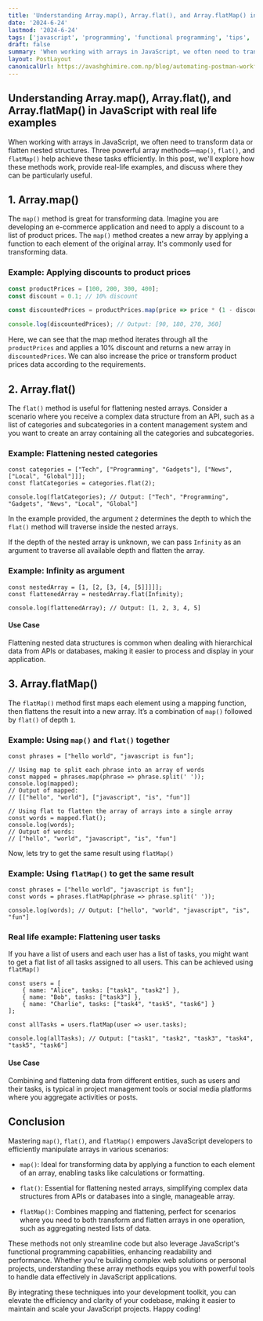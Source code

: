 ```yaml
---
title: 'Understanding Array.map(), Array.flat(), and Array.flatMap() in JavaScript with real life examples.'
date: '2024-6-24'
lastmod: '2024-6-24'
tags: ['javascript', 'programming', 'functional programming', 'tips', 'array', 'development']
draft: false
summary: 'When working with arrays in JavaScript, we often need to transform data or flatten nested structures. Three powerful array methods—`map()`, `flat()`, and `flatMap()` help achieve these tasks...'
layout: PostLayout
canonicalUrl: https://avashghimire.com.np/blog/automating-postman-workflow-for-faster-api-development
---
```


## Understanding Array.map(), Array.flat(), and Array.flatMap() in JavaScript with real life examples
When working with arrays in JavaScript, we often need to transform data or flatten nested structures. Three powerful array methods—`map()`, `flat()`, and `flatMap()` help achieve these tasks efficiently. In this post, we'll explore how these methods work, provide real-life examples, and discuss where they can be particularly useful.

## 1. Array.map()

The `map()` method is great for transforming data. Imagine you are developing an e-commerce application and need to apply a discount to a list of product prices.
The `map()` method creates a new array by applying a function to each element of the original array. It's commonly used for transforming data.



### Example: Applying discounts to product prices

```javascript
const productPrices = [100, 200, 300, 400];
const discount = 0.1; // 10% discount

const discountedPrices = productPrices.map(price => price * (1 - discount));

console.log(discountedPrices); // Output: [90, 180, 270, 360]

```
Here, we can see that the map method iterates through all the `productPrices` and applies a 10% discount and returns a new array in `discountedPrices`. We can also increase the price or transform product prices data according to the requirements.

## 2. Array.flat()
The `flat()` method is useful for flattening nested arrays. Consider a scenario where you receive a complex data structure from an API, such as a list of categories and subcategories in a content management system and you want to create an array containing all the categories and subcategories.

### Example: Flattening nested categories

```
const categories = ["Tech", ["Programming", "Gadgets"], ["News", ["Local", "Global"]]];
const flatCategories = categories.flat(2);

console.log(flatCategories); // Output: ["Tech", "Programming", "Gadgets", "News", "Local", "Global"]
```

In the example provided, the argument `2` determines the depth to which the `flat()` method will traverse inside the nested arrays.


If the depth of the nested array is unknown, we can pass `Infinity` as an argument to traverse all available depth and flatten the array.

### Example: Infinity as argument

```
const nestedArray = [1, [2, [3, [4, [5]]]]];
const flattenedArray = nestedArray.flat(Infinity);

console.log(flattenedArray); // Output: [1, 2, 3, 4, 5]
```

#### Use Case
Flattening nested data structures is common when dealing with hierarchical data from APIs or databases, making it easier to process and display in your application.

## 3. Array.flatMap()
The `flatMap()` method first maps each element using a mapping function, then flattens the result into a new array. It’s a combination of `map()` followed by `flat()` of depth `1`.

### Example: Using `map()` and `flat()` together

```
const phrases = ["hello world", "javascript is fun"];

// Using map to split each phrase into an array of words
const mapped = phrases.map(phrase => phrase.split(' '));
console.log(mapped);
// Output of mapped:
// [["hello", "world"], ["javascript", "is", "fun"]]

// Using flat to flatten the array of arrays into a single array
const words = mapped.flat();
console.log(words);
// Output of words:
// ["hello", "world", "javascript", "is", "fun"]

```

Now, lets try to get the same result using `flatMap()`

### Example: Using `flatMap()` to get the same result

```
const phrases = ["hello world", "javascript is fun"];
const words = phrases.flatMap(phrase => phrase.split(' '));

console.log(words); // Output: ["hello", "world", "javascript", "is", "fun"]
```

### Real life example: Flattening user tasks

If you have a list of users and each user has a list of tasks, you might want to get a flat list of all tasks assigned to all users. This can be achieved using `flatMap()`

```
const users = [
    { name: "Alice", tasks: ["task1", "task2"] },
    { name: "Bob", tasks: ["task3"] },
    { name: "Charlie", tasks: ["task4", "task5", "task6"] }
];

const allTasks = users.flatMap(user => user.tasks);

console.log(allTasks); // Output: ["task1", "task2", "task3", "task4", "task5", "task6"]
```

#### Use Case
Combining and flattening data from different entities, such as users and their tasks, is typical in project management tools or social media platforms where you aggregate activities or posts.


## Conclusion

Mastering `map()`, `flat()`, and `flatMap()` empowers JavaScript developers to efficiently manipulate arrays in various scenarios:

- `map()`: Ideal for transforming data by applying a function to each element of an array, enabling tasks like calculations or formatting.

- `flat()`: Essential for flattening nested arrays, simplifying complex data structures from APIs or databases into a single, manageable array.

- `flatMap()`: Combines mapping and flattening, perfect for scenarios where you need to both transform and flatten arrays in one operation, such as aggregating nested lists of data.

These methods not only streamline code but also leverage JavaScript's functional programming capabilities, enhancing readability and performance. Whether you're building complex web solutions or personal projects, understanding these array methods equips you with powerful tools to handle data effectively in JavaScript applications.

By integrating these techniques into your development toolkit, you can elevate the efficiency and clarity of your codebase, making it easier to maintain and scale your JavaScript projects. Happy coding!